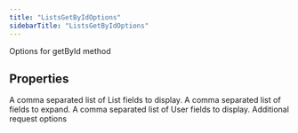 ```yaml
---
title: "ListsGetByIdOptions"
sidebarTitle: "ListsGetByIdOptions"
---
```


Options for getById method

## Properties

<ParamField name="listfields" type="any[]">
A comma separated list of List fields to display.
</ParamField>





<ParamField name="expansions" type="any[]">
A comma separated list of fields to expand.
</ParamField>





<ParamField name="userfields" type="any[]">
A comma separated list of User fields to display.
</ParamField>





<ParamField name="requestOptions" type="[RequestOptions](/xdks/typescript/reference/interfaces/RequestOptions)">
Additional request options
</ParamField>



